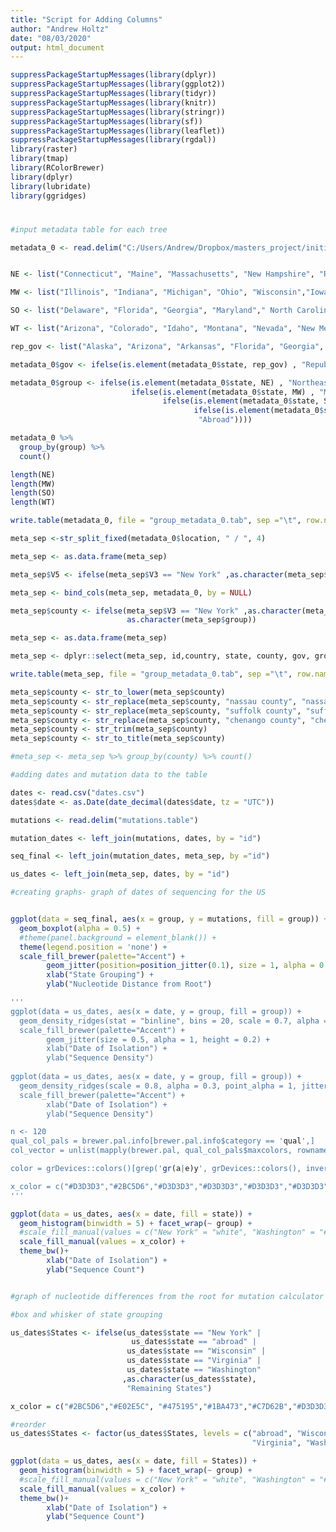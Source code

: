 ```yaml
---
title: "Script for Adding Columns"
author: "Andrew Holtz"
date: "08/03/2020"
output: html_document
---
```


```r
suppressPackageStartupMessages(library(dplyr))
suppressPackageStartupMessages(library(ggplot2))
suppressPackageStartupMessages(library(tidyr))
suppressPackageStartupMessages(library(knitr))
suppressPackageStartupMessages(library(stringr))
suppressPackageStartupMessages(library(sf))
suppressPackageStartupMessages(library(leaflet))
suppressPackageStartupMessages(library(rgdal))
library(raster)
library(tmap)
library(RColorBrewer)
library(dplyr)
library(lubridate)
library(ggridges)

```

#
```r

#input metadata table for each tree

metadata_0 <- read.delim("C:/Users/Andrew/Dropbox/masters_project/initial_maps/metadata_0.tab")


NE <- list("Connecticut", "Maine", "Massachusetts", "New Hampshire", "Rhode Island", "Vermont", "New Jersey","New York", "Pennsylvania")

MW <- list("Illinois", "Indiana", "Michigan", "Ohio", "Wisconsin","Iowa", "Kansas", "Minnesota", "Missouri", "Nebraska", "North Dakota", "South Dakota")

SO <- list("Delaware", "Florida", "Georgia", "Maryland"," North Carolina", "South Carolina", "Virginia", "District of Columbia", "West Virginia", "Alabama", "Kentucky", "Mississippi", "Tennessee", "Arkansas", "Louisiana", "Oklahoma","Texas")

WT <- list("Arizona", "Colorado", "Idaho", "Montana", "Nevada", "New Mexico", "Utah", "Wyoming", "Alaska", "California", "Hawaii", "Oregon","Washington")

rep_gov <- list("Alaska", "Arizona", "Arkansas", "Florida", "Georgia", "Idaho", "Indiana", "Iowa", "Massachusetts", "Maryland", "Mississippi", "Missouri", "Nebraska", "New Hampshire", "North Dakota", "Ohio", "Oklahoma", "South Carolina", "South Dakota", "Tennessee", "Texas", "Utah", "Vermont", "West Virginia", "Wyoming")

metadata_0$gov <- ifelse(is.element(metadata_0$state, rep_gov) , "Republican","Democrat")

metadata_0$group <- ifelse(is.element(metadata_0$state, NE) , "Northeast",
                           ifelse(is.element(metadata_0$state, MW) , "Midwest",
                                  ifelse(is.element(metadata_0$state, SO) , "South",
                                         ifelse(is.element(metadata_0$state, WT) , "West",
                                          "Abroad"))))

metadata_0 %>% 
  group_by(group) %>% 
  count()

length(NE)
length(MW)
length(SO)
length(WT)

write.table(metadata_0, file = "group_metadata_0.tab", sep ="\t", row.names = FALSE)

meta_sep <-str_split_fixed(metadata_0$location, " / ", 4)

meta_sep <- as.data.frame(meta_sep)

meta_sep$V5 <- ifelse(meta_sep$V3 == "New York" ,as.character(meta_sep$V4), "outside_NY")

meta_sep <- bind_cols(meta_sep, metadata_0, by = NULL)

meta_sep$county <- ifelse(meta_sep$V3 == "New York" ,as.character(meta_sep$V4),
                          as.character(meta_sep$group))

meta_sep <- as.data.frame(meta_sep)

meta_sep <- dplyr::select(meta_sep, id,country, state, county, gov, group)

write.table(meta_sep, file = "group_metadata_0.tab", sep ="\t", row.names = FALSE)

```

```r

meta_sep$county <- str_to_lower(meta_sep$county)
meta_sep$county <- str_replace(meta_sep$county, "nassau county", "nassau")
meta_sep$county <- str_replace(meta_sep$county, "suffolk county", "suffolk")
meta_sep$county <- str_replace(meta_sep$county, "chenango county", "chenango")
meta_sep$county <- str_trim(meta_sep$county)
meta_sep$county <- str_to_title(meta_sep$county)

#meta_sep <- meta_sep %>% group_by(county) %>% count() 

```

```r
#adding dates and mutation data to the table  

dates <- read.csv("dates.csv")
dates$date <- as.Date(date_decimal(dates$date, tz = "UTC"))

mutations <- read.delim("mutations.table")

mutation_dates <- left_join(mutations, dates, by = "id")

seq_final <- left_join(mutation_dates, meta_sep, by ="id")

us_dates <- left_join(meta_sep, dates, by = "id")

#creating graphs- graph of dates of sequencing for the US


ggplot(data = seq_final, aes(x = group, y = mutations, fill = group)) + 
  geom_boxplot(alpha = 0.5) +
  #theme(panel.background = element_blank()) +
  theme(legend.position = 'none') +
  scale_fill_brewer(palette="Accent") +
        geom_jitter(position=position_jitter(0.1), size = 1, alpha = 0.1) +
        xlab("State Grouping") +
        ylab("Nucleotide Distance from Root")

'''
ggplot(data = us_dates, aes(x = date, y = group, fill = group)) +
  geom_density_ridges(stat = "binline", bins = 20, scale = 0.7, alpha = 0.2) +
  scale_fill_brewer(palette="Accent") +
        geom_jitter(size = 0.5, alpha = 1, height = 0.2) +
        xlab("Date of Isolation") +
        ylab("Sequence Density")
  
ggplot(data = us_dates, aes(x = date, y = group, fill = group)) +
  geom_density_ridges(scale = 0.8, alpha = 0.3, point_alpha = 1, jittered_points = TRUE, point_size = 0.3) +
  scale_fill_brewer(palette="Accent") +
        xlab("Date of Isolation") +
        ylab("Sequence Density")

n <- 120
qual_col_pals = brewer.pal.info[brewer.pal.info$category == 'qual',]
col_vector = unlist(mapply(brewer.pal, qual_col_pals$maxcolors, rownames(qual_col_pals)))

color = grDevices::colors()[grep('gr(a|e)y', grDevices::colors(), invert = T)]

x_color = c("#D3D3D3","#2BC5D6","#D3D3D3","#D3D3D3","#D3D3D3","#D3D3D3","#D3D3D3","#D3D3D3","#D3D3D3","#D3D3D3","#D3D3D3","#D3D3D3","#D3D3D3","#D3D3D3","#D3D3D3","#D3D3D3","#D3D3D3","#D3D3D3","#D3D3D3","#E02E5C","#D3D3D3","#D3D3D3","#D3D3D3","#D3D3D3","#D3D3D3","#D3D3D3","#475195","#1BA473","#C7D62B","#D3D3D3")
'''

ggplot(data = us_dates, aes(x = date, fill = state)) +
  geom_histogram(binwidth = 5) + facet_wrap(~ group) +
  #scale_fill_manual(values = c("New York" = "white", "Washington" = "#E08214"))+
  scale_fill_manual(values = x_color) +
  theme_bw()+
        xlab("Date of Isolation") +
        ylab("Sequence Count")


#graph of nucleotide differences from the root for mutation calculator

#box and whisker of state grouping

us_dates$States <- ifelse(us_dates$state == "New York" | 
                           us_dates$state == "abroad" |
                          us_dates$state == "Wisconsin" |
                          us_dates$state == "Virginia" |
                          us_dates$state == "Washington"
                         ,as.character(us_dates$state),
                          "Remaining States")

x_color = c("#2BC5D6","#E02E5C", "#475195","#1BA473","#C7D62B","#D3D3D3")

#reorder
us_dates$States <- factor(us_dates$States, levels = c("abroad", "Wisconsin", "New York",
                                                      "Virginia", "Washington", "Remaining States"))

ggplot(data = us_dates, aes(x = date, fill = States)) +
  geom_histogram(binwidth = 5) + facet_wrap(~ group) +
  #scale_fill_manual(values = c("New York" = "white", "Washington" = "#E08214"))+
  scale_fill_manual(values = x_color) +
  theme_bw()+
        xlab("Date of Isolation") +
        ylab("Sequence Count")





```
